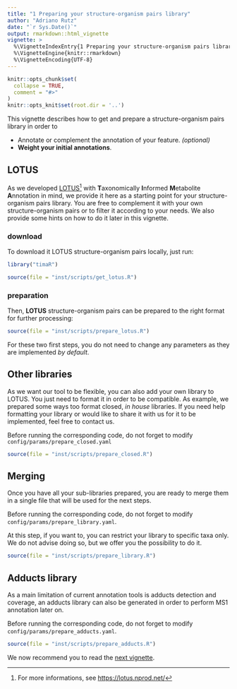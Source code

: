 ```yaml
---
title: "1 Preparing your structure-organism pairs library"
author: "Adriano Rutz"
date: "`r Sys.Date()`"
output: rmarkdown::html_vignette
vignette: >
  %\VignetteIndexEntry{1 Preparing your structure-organism pairs library}
  %\VignetteEngine{knitr::rmarkdown}
  %\VignetteEncoding{UTF-8}
---
```


```r
knitr::opts_chunk$set(
  collapse = TRUE,
  comment = "#>"
)
knitr::opts_knit$set(root.dir = '..')
```

This vignette describes how to get and prepare a structure-organism pairs library in order to

* Annotate or complement the annotation of your feature. *(optional)*
* **Weight your initial annotations**.

## LOTUS

As we developed [LOTUS](https://lotusnprod.github.io/lotus-manuscript)^[For more informations, see <https://lotus.nprod.net/>] with 
**T**axonomically 
**I**nformed 
**M**etabolite 
**A**nnotation in mind, 
we provide it here as a starting point for your structure-organism pairs library. 
You are free to complement it with your own structure-organism pairs or to filter it according to your needs. We also provide some hints on how to do it later in this vignette.

### download

To download it LOTUS structure-organism pairs locally, just run:

```r
library("timaR")
```

```r
source(file = "inst/scripts/get_lotus.R")
```

### preparation

Then, **LOTUS** structure-organism pairs can be prepared to the right format for further processing:
```r
source(file = "inst/scripts/prepare_lotus.R")
```

For these two first steps, you do not need to change any parameters as they are implemented *by default*. 

## Other libraries

As we want our tool to be flexible, you can also add your own library to LOTUS.
You just need to format it in order to be compatible.
As example, we prepared some ways too format closed, *in house* libraries.
If you need help formatting your library or would like to share it with us for it to be implemented, feel free to contact us.

Before running the corresponding code, do not forget to modify `config/params/prepare_closed.yaml`

```r
source(file = "inst/scripts/prepare_closed.R")
```

## Merging

Once you have all your sub-libraries prepared, you are ready to merge them in a single file that will be used for the next steps.

Before running the corresponding code, do not forget to modify `config/params/prepare_library.yaml`.

At this step, if you want to, you can restrict your library to specific taxa only.
We do not advise doing so, but we offer you the possibility to do it.

```r
source(file = "inst/scripts/prepare_library.R")
```

## Adducts library

As a main limitation of current annotation tools is adducts detection and coverage, an adducts library can also be generated in order to perform MS1 annotation later on.

Before running the corresponding code, do not forget to modify `config/params/prepare_adducts.yaml`.

```r
source(file = "inst/scripts/prepare_adducts.R")
```

We now recommend you to read the [next vignette](https://taxonomicallyinformedannotation.github.io/tima-r/articles/2-formatting.html).

